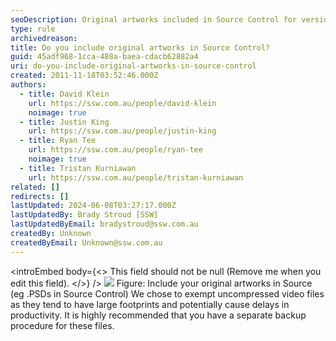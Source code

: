 ```yaml
---
seoDescription: Original artworks included in Source Control for version control and collaboration, exempting uncompressed video files to avoid delays.
type: rule
archivedreason:
title: Do you include original artworks in Source Control?
guid: 45adf968-1cca-488a-baea-cdacb62882a4
uri: do-you-include-original-artworks-in-source-control
created: 2011-11-18T03:52:46.000Z
authors:
  - title: David Klein
    url: https://ssw.com.au/people/david-klein
    noimage: true
  - title: Justin King
    url: https://ssw.com.au/people/justin-king
  - title: Ryan Tee
    url: https://ssw.com.au/people/ryan-tee
    noimage: true
  - title: Tristan Kurniawan
    url: https://ssw.com.au/people/tristan-kurniawan
related: []
redirects: []
lastUpdated: 2024-06-08T03:27:17.000Z
lastUpdatedBy: Brady Stroud [SSW]
lastUpdatedByEmail: bradystroud@ssw.com.au
createdBy: Unknown
createdByEmail: Unknown@ssw.com.au
---
```


<introEmbed
  body={<>
This field should not be null (Remove me when you edit this field).
  </>}
/>
![](/uploads/rules/do-you-include-original-artworks-in-source-control/include_artworks_in_source.gif) Figure: Include your original artworks in Source (eg .PSDs in Source Control)
We chose to exempt uncompressed video files as they tend to have large footprints and potentially cause delays in productivity. It is highly recommended that you have a separate backup procedure for these files.
